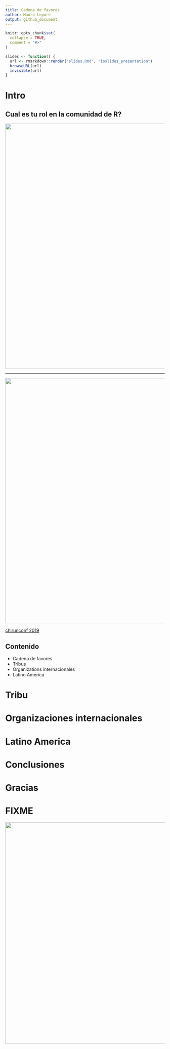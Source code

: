 ```yaml
---
title: Cadena de favores
author: Mauro Lepore
output: github_document
---
```


```r
knitr::opts_chunk$set(
  collapse = TRUE,
  comment = "#>"
)

slides <- function() {
  url <- rmarkdown::render("slides.Rmd", "ioslides_presentation")
  browseURL(url)
  invisible(url)
}
```

# Intro

## Cual es tu rol en la comunidad de R? {.flexbox .vcenter}

<img src=http://i.imgur.com/MCPSbHW.png width=775>

***

<img src=http://i.imgur.com/MCPSbHW.png width=775>

[chirunconf 2019](https://maurolepore.github.io/confs/articles/2019_chirunconf_experience.html)

## Contenido

* Cadena de favores
* Tribus
* Organizations internacionales
* Latino America

# Tribu

# Organizaciones internacionales

# Latino America

# Conclusiones

# Gracias

# FIXME

<img src=FIXME width=700>
